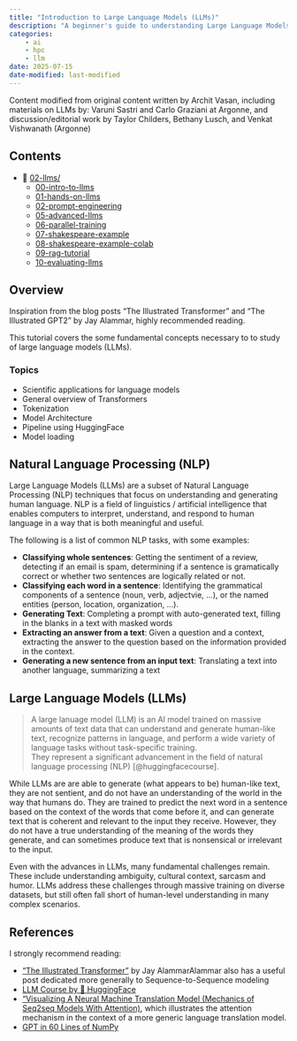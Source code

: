 ```yaml
---
title: "Introduction to Large Language Models (LLMs)"
description: "A beginner's guide to understanding Large Language Models, their architecture, and how they function."
categories:
    - ai
    - hpc
    - llm
date: 2025-07-15
date-modified: last-modified
---
```


::: {.callout-note title="Authors" collapse="false"}
Content modified from original content written by Archit Vasan, including
materials on LLMs by: Varuni Sastri and Carlo Graziani at Argonne, and
discussion/editorial work by Taylor Childers, Bethany Lusch, and Venkat
Vishwanath (Argonne)
:::

## Contents

- 📂 [02-llms/](index.qmd)
  - [00-intro-to-llms](00-intro-to-llms/index.qmd)
  - [01-hands-on-llms](01-hands-on-llms/index.ipynb)
  - [02-prompt-engineering](02-prompt-engineering/index.qmd)
  - [05-advanced-llms](05-advanced-llms/index.qmd) 
  - [06-parallel-training](06-parallel-training/index.qmd) 
  - [07-shakespeare-example](07-shakespeare-example/index.qmd)
  - [08-shakespeare-example-colab](08-shakespeare-example-colab/index.ipynb)
  - [09-rag-tutorial](09-rag-tutorial/index.qmd)
   - [10-evaluating-llms](10-evaluating-llms/index.qmd)
   <!-- - [10-llm-applications](./10-llm-applications/index.qmd) -->

## Overview

Inspiration from the blog posts "The Illustrated Transformer" and "The
Illustrated GPT2" by Jay Alammar, highly recommended reading.

This tutorial covers the some fundamental concepts necessary to to study of
large language models (LLMs).

### Topics

* Scientific applications for language models
* General overview of Transformers
* Tokenization
* Model Architecture
* Pipeline using HuggingFace
* Model loading

## Natural Language Processing (NLP)

Large Language Models (LLMs) are a subset of Natural Language Processing (NLP)
techniques that focus on understanding and generating human language.
NLP is a field of linguistics / artificial intelligence that enables computers
to interpret, understand, and respond to human language in a way that is both
meaningful and useful.

The following is a list of common NLP tasks, with some examples:

- **Classifying whole sentences**: Getting the sentiment of a review,
  detecting if an email is spam, determining if a sentence is gramatically
  correct or whether two sentences are logically related or not.
- **Classifying each word in a sentence**: Identifying the grammatical
  components of a sentence (noun, verb, adjectvie, ...), or the named entities
  (person, location, organization, ...).
- **Generating Text**: Completing a prompt with auto-generated text, filling in
  the blanks in a text with masked words
- **Extracting an answer from a text**: Given a question and a context,
  extracting the answer to the question based on the information provided in the
  context.
- **Generating a new sentence from an input text**: Translating a text into
  another language, summarizing a text

## Large Language Models (LLMs)

> A large lanuage model (LLM) is an AI model trained on massive amounts of text
> data that can understand and generate human-like text, recognize patterns in
> language, and perform a wide variety of language tasks without task-specific
> training.  
> They represent a significant advancement in the field of natural language
> processing (NLP) [@huggingfacecourse].


::: {.callout-warning icon="false" title="🚧 Warning" collapse="false"}
While LLMs are are able to generate (what appears to be) human-like text, they
are not sentient, and do not have an understanding of the world in the way that
humans do.
They are trained to predict the next word in a sentence based on the context of
the words that come before it, and can generate text that is coherent and
relevant to the input they receive.
However, they do not have a true understanding of the meaning of the words they
generate, and can sometimes produce text that is nonsensical or irrelevant to
the input.
:::

Even with the advances in LLMs, many fundamental challenges remain.
These include understanding ambiguity, cultural context, sarcasm and humor.
LLMs address these challenges through massive training on diverse datasets, but
still often fall short of human-level understanding in many complex scenarios.


## References

I strongly recommend reading:

- ["The Illustrated Transformer"](https://jalammar.github.io/illustrated-transformer/)
  by Jay AlammarAlammar also has a useful post dedicated more generally to
  Sequence-to-Sequence modeling 
- [LLM Course by 🤗 HuggingFace](https://huggingface.co/learn/llm-course/chapter1/1)
- ["Visualizing A Neural Machine Translation Model (Mechanics of Seq2seq Models With Attention)](https://jalammar.github.io/visualizing-neural-machine-translation-mechanics-of-seq2seq-models-with-attention/),
  which illustrates the attention mechanism in the context of a more generic
  language translation model.
- [GPT in 60 Lines of NumPy](https://jaykmody.com/blog/gpt-from-scratch/)
